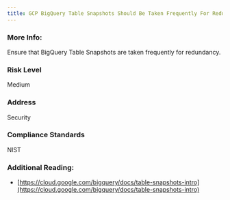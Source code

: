 ```yaml
---
title: GCP BigQuery Table Snapshots Should Be Taken Frequently For Redundancy
---
```


### More Info:

Ensure that BigQuery Table Snapshots are taken frequently for redundancy.

### Risk Level

Medium

### Address

Security

### Compliance Standards

NIST

### Additional Reading:

- [https://cloud.google.com/bigquery/docs/table-snapshots-intro](https://cloud.google.com/bigquery/docs/table-snapshots-intro)
